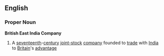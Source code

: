 ==English==
===Proper Noun===
{{wikipedia}}
'''British East India Company'''
#A [[seventeenth]]-[[century]] [[joint-stock]] [[company]] founded to [[trade]] with [[India]] to [[Britain]]'s [[advantage]]